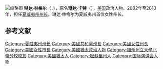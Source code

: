 [[File:Linda_Lingle_in_March_2010.jpg|缩略图]]
'''琳达·林格尔'''（{{lang-en|'''Linda Lingle'''}}，{{bd|1953年|6月4日|||catIdx=L}}），原名'''琳达·卡特'''（{{lang-en|Linda Cutter}}），[[美国|美国]]政治人物。2002年至2010年，担任[[夏威夷州州长|夏威夷州州长]]。琳达·林格尔为夏威夷州首位女性州长。


==参考文献==
{{reflist}}

{{夏威夷州州長}}
{{DEFAULTSORT:Lingle}}
[[Category:夏威夷州州长|Category:夏威夷州州长]]
[[Category:美國共和黨州長|Category:美國共和黨州長]]
[[Category:美國女性州長|Category:美國女性州長]]
[[Category:美國女性市長|Category:美國女性市長]]
[[Category:美國猶太政治人物|Category:美國猶太政治人物]]
[[Category:加州州立大學北嶺分校校友|Category:加州州立大學北嶺分校校友]]
[[Category:美國猶太人|Category:美國猶太人]]
[[Category:密蘇里州人|Category:密蘇里州人]]
[[Category:国际演讲会人物|Category:国际演讲会人物]]